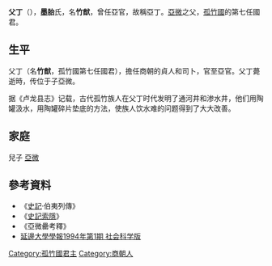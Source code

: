 {{Emperorcn box
|名稱=父丁
|姓名=墨胎竹猷
|政權=[[孤竹國|孤竹國]]
|出生日期=？
|逝世日期=？
|在位=？－？
|父=此前六世系失考
|子嗣=[[亞微|亞微]]
}}

'''父丁'''（{{bd|?||?|}}），'''墨胎'''氏，名'''竹猷'''，曾任亞官，故稱亞丁。[[亞微|亞微]]之父，[[孤竹國|孤竹國]]的第七任國君。

==生平==
父丁（名'''竹猷'''，孤竹國第七任國君），擔任商朝的貞人和司卜，官至亞官。父丁薨逝時，传位于子亞微。

据《卢龙县志》记载，古代孤竹族人在父丁时代发明了通河井和渗水井，他们用陶罐汲水，用陶罐碎片垫底的方法，使族人饮水难的问题得到了大大改善。

==家庭==
兒子
[[亞微|亞微]]

==參考資料==
*《[[史記|史記]]·伯夷列傳》
*《[[史記索隱|史記索隱]]》
*《亞微罍考釋》
*[http://www.meet-greatwall.org/gwmz/wen/gzmz.htm 延邊大學學報1994年第1期 社会科学版] {{Wayback|url=http://www.meet-greatwall.org/gwmz/wen/gzmz.htm |date=20080821112757 }}

{{中国皇帝|父親 此前六世系失考|[[亞微|亞微]]|[[商朝|商朝]][[孤竹國|孤竹國]]第八任君主|？}}

[[Category:孤竹國君主|Category:孤竹國君主]]
[[Category:商朝人|Category:商朝人]]